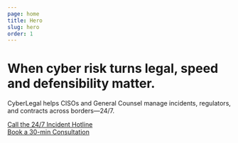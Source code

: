 ```yaml
---
page: home
title: Hero
slug: hero
order: 1
---
```


# When cyber risk turns legal, speed and defensibility matter.

CyberLegal helps CISOs and General Counsel manage incidents, regulators, and contracts across borders—24/7.

[Call the 24/7 Incident Hotline](tel:+40745304772)  
[Book a 30-min Consultation](/contact#book)
